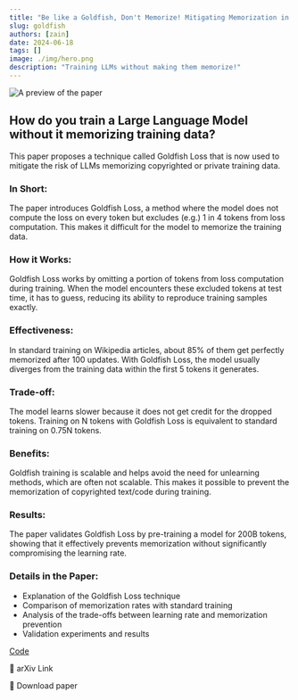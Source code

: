 ```yaml
---
title: "Be like a Goldfish, Don't Memorize! Mitigating Memorization in Generative LLMs"
slug: goldfish
authors: [zain]
date: 2024-06-18
tags: []
image: ./img/hero.png
description: "Training LLMs without making them memorize!"
---
```

![A preview of the paper](./img/hero.png)

<!-- truncate -->


## How do you train a Large Language Model without it memorizing training data?

This paper proposes a technique called Goldfish Loss that is now used to mitigate the risk of LLMs memorizing copyrighted or private training data.

### In Short: 
The paper introduces Goldfish Loss, a method where the model does not compute the loss on every token but excludes (e.g.) 1 in 4 tokens from loss computation. This makes it difficult for the model to memorize the training data.

### How it Works: 
Goldfish Loss works by omitting a portion of tokens from loss computation during training. When the model encounters these excluded tokens at test time, it has to guess, reducing its ability to reproduce training samples exactly.

### Effectiveness:
In standard training on Wikipedia articles, about 85% of them get perfectly memorized after 100 updates. With Goldfish Loss, the model usually diverges from the training data within the first 5 tokens it generates.

### Trade-off: 
The model learns slower because it does not get credit for the dropped tokens. Training on N tokens with Goldfish Loss is equivalent to standard training on 0.75N tokens.

### Benefits: 
Goldfish training is scalable and helps avoid the need for unlearning methods, which are often not scalable. This makes it possible to prevent the memorization of copyrighted text/code during training.

### Results: 
The paper validates Goldfish Loss by pre-training a model for 200B tokens, showing that it effectively prevents memorization without significantly compromising the learning rate.

### Details in the Paper:
- Explanation of the Goldfish Loss technique
- Comparison of memorization rates with standard training
- Analysis of the trade-offs between learning rate and memorization prevention
- Validation experiments and results

[Code](https://github.com/ahans30/goldfish-loss)

<p>
  <DownloadButton link='https://arxiv.org/abs/2406.10209'>🔗 arXiv Link</DownloadButton>
</p>
<p>
  <DownloadButton link='https://arxiv.org/pdf/2406.10209'>📜 Download paper</DownloadButton>
</p>

<!-- We could create a specific template for Paper Review's -->

<WhatNext />
